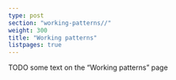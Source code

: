 ---
type: post
section: "working-patterns//"
weight: 300
title: "Working patterns"
listpages: true
---

TODO some text on the "Working patterns" page
